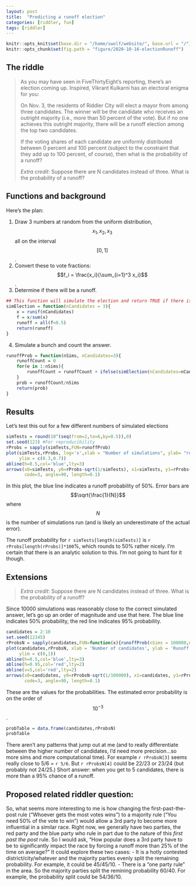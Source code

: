 ```yaml
---
layout: post
title:  "Predicting a runoff election"
categories: [riddler, fun]
tags: [riddler]
---
```

```r
knitr::opts_knit$set(base.dir = "/home/swolf/website/", base.url = "/")
knitr::opts_chunk$set(fig.path = "figure/2020-10-16-electionRunoff")
```

## The riddle

> As you may have seen in FiveThirtyEight’s reporting, there’s an election coming up. Inspired, Vikrant Kulkarni has an electoral enigma for you:
>
> On Nov. 3, the residents of Riddler City will elect a mayor from among three candidates. The winner will be the candidate who receives an outright majority (i.e., more than 50 percent of the vote). But if no one achieves this outright majority, there will be a runoff election among the top two candidates.
>
> If the voting shares of each candidate are uniformly distributed between 0 percent and 100 percent (subject to the constraint that they add up to 100 percent, of course), then what is the probability of a runoff?
>
> _Extra credit_: Suppose there are N candidates instead of three. What is the probability of a runoff?

## Functions and background

Here's the plan:

1. Draw 3 numbers at random from the uniform distribution, $$x_1, x_2, x_3$$ all on the interval $$[0,1]$$.
2. Convert these to vote fractions: $$f_i = \frac{x_i}{\sum_{i=1}^3 x_i}$$.
3. Determine if there will be a runoff.

```r
## This function will simulate the election and return TRUE if there is a need for a runoff.
simElection = function(nCandidates = 3){
    x = runif(nCandidates)
    f = x/sum(x)
    runoff = all(f<0.5)
    return(runoff)
}
```

4. Simulate a bunch and count the answer.

```r
runoffProb = function(nSims, nCandidates=3){
    runoffCount = 0
    for(e in 1:nSims){
        runoffCount = runoffCount + ifelse(simElection(nCandidates=nCandidates),1,0)
    }
    prob = runoffCount/nSims
    return(prob)
}
```

## Results
Let's test this out for a few different numbers of simulated elections

```r
simTests = round(10^(seq(from=2,to=6,by=0.5)),0)
set.seed(123) #For reproducibility
rProbs = sapply(simTests,FUN=runoffProb)
plot(simTests,rProbs, log='x',xlab = "Number of simulations", ylab= "runoff probability",
     ylim = c(0.3,0.7))
abline(h=0.5,col='blue',lty=3)
arrows(x0=simTests, y0=rProbs-sqrt(1/simTests), x1=simTests, y1=rProbs+sqrt(1/simTests), 
       code=3, angle=90, length=0.1)
```

In this plot, the blue line indicates a runoff probability of 50%.  Error bars are $$\sqrt{\frac{1}{N}}$$ where $$N$$ is the number of simulations run (and is likely an underestimate of the actual error).  

The runoff probability for `r simTests[length(simTests)]` is `r rProbs[length(rProbs)]*100`%, which rounds to 50% rather nicely.  I'm certain that there is an analytic solution to this.  I'm not going to hunt for it though.

## Extensions
> _Extra credit_: Suppose there are N candidates instead of three. What is the probability of a runoff?

Since 10000 simulations was reasonably close to the correct simulated answer, let's go up an order of magnitude and use that here.  The blue line indicates 50% probability, the red line indicates 95% probability.

```r
candidates = 2:10
set.seed(12345)
rProbsN = sapply(candidates,FUN=function(x){runoffProb(nSims = 100000,nCandidates=x)})
plot(candidates,rProbsN, xlab = 'Number of candidates', ylab = 'Runoff Probability',
     ylim = c(0,1))
abline(h=0.5,col='blue',lty=3)
abline(h=0.95,col='red',lty=2)
abline(v=5,col='red',lty=2)
arrows(x0=candidates, y0=rProbsN-sqrt(1/100000), x1=candidates, y1=rProbsN+sqrt(1/100000), 
       code=3, angle=90, length=0.1)
```

These are the values for the probabilities.  The estimated error probability is on the order of $$10^{-3}$$.

```r
probTable = data.frame(candidates,rProbsN)
probTable
```

There aren't any patterns that jump out at me (and to really differentiate between the higher number of candidates, I'd need more precision...so more sims and more computational time).  For example `r rProbsN[3]` seems really close to 5/6 = `r 5/6`.  But `r rProbsN[4]` could be 22/23 or 23/24 (but probably not 24/25.)  Short answer: when you get to 5 candidates, there is more than a 95% chance of a runoff.

## Proposed related riddler question:
So, what seems more interesting to me is how changing the first-past-the-post rule ("Whoever gets the most votes wins") to a majority rule ("You need 50% of the vote to win") would allow a 3rd party to become more influential in a similar race.  Right now, we generally have two parties, the red party and the blue party who rule in part due to the nature of this _first past the post_ rule.  So I would ask, "How popular does a 3rd party have to be to significantly impact the race by forcing a runoff more than 25% of the time on average?"  It could explore these two cases:
- It is a hotly contested district/city/whatever and the majority parties evenly split the remaining probability.  For example, it could be 45/45/10.
- There is a "one party rule" in the area.  So the majority parties split the remining probability 60/40.  For example, the probability split could be 54/36/10.